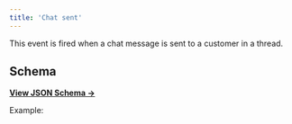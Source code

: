 ```yaml
---
title: 'Chat sent'
---
```


This event is fired when a chat message is sent to a customer in a thread.

## Schema

[**View JSON Schema →**](https://core-api.uk.plain.com/webhooks/schema.json)

Example:

<Snippet file="webhooks/thread-chat-sent.mdx" />
